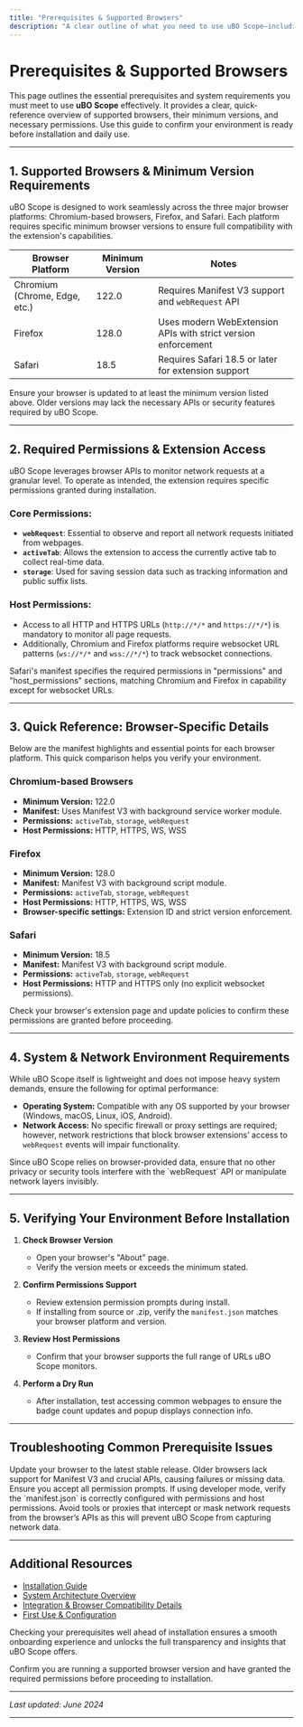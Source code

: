 ```yaml
---
title: "Prerequisites & Supported Browsers"
description: "A clear outline of what you need to use uBO Scope—including browser version requirements and permissions. Provides a quick-reference table of all supported web browsers (Chromium-based, Firefox, Safari) and what’s required to get started."
---
```


# Prerequisites & Supported Browsers

This page outlines the essential prerequisites and system requirements you must meet to use **uBO Scope** effectively. It provides a clear, quick-reference overview of supported browsers, their minimum versions, and necessary permissions. Use this guide to confirm your environment is ready before installation and daily use.

---

## 1. Supported Browsers & Minimum Version Requirements

uBO Scope is designed to work seamlessly across the three major browser platforms: Chromium-based browsers, Firefox, and Safari. Each platform requires specific minimum browser versions to ensure full compatibility with the extension's capabilities.

| Browser Platform       | Minimum Version | Notes                                     |
|-----------------------|-----------------|-------------------------------------------|
| Chromium (Chrome, Edge, etc.) | 122.0           | Requires Manifest V3 support and `webRequest` API    |
| Firefox               | 128.0           | Uses modern WebExtension APIs with strict version enforcement |
| Safari                | 18.5            | Requires Safari 18.5 or later for extension support      |

<Note>
Ensure your browser is updated to at least the minimum version listed above. Older versions may lack the necessary APIs or security features required by uBO Scope.
</Note>

---

## 2. Required Permissions & Extension Access

uBO Scope leverages browser APIs to monitor network requests at a granular level. To operate as intended, the extension requires specific permissions granted during installation.

### Core Permissions:

- **`webRequest`**: Essential to observe and report all network requests initiated from webpages.
- **`activeTab`**: Allows the extension to access the currently active tab to collect real-time data.
- **`storage`**: Used for saving session data such as tracking information and public suffix lists.

### Host Permissions:

- Access to all HTTP and HTTPS URLs (`http://*/*` and `https://*/*`) is mandatory to monitor all page requests.
- Additionally, Chromium and Firefox platforms require websocket URL patterns (`ws://*/*` and `wss://*/*`) to track websocket connections.

<Info>
Safari's manifest specifies the required permissions in "permissions" and "host_permissions" sections, matching Chromium and Firefox in capability except for websocket URLs.
</Info>

---

## 3. Quick Reference: Browser-Specific Details

Below are the manifest highlights and essential points for each browser platform. This quick comparison helps you verify your environment.

### Chromium-based Browsers

- **Minimum Version:** 122.0
- **Manifest:** Uses Manifest V3 with background service worker module.
- **Permissions:** `activeTab`, `storage`, `webRequest`
- **Host Permissions:** HTTP, HTTPS, WS, WSS

### Firefox

- **Minimum Version:** 128.0
- **Manifest:** Manifest V3 with background script module.
- **Permissions:** `activeTab`, `storage`, `webRequest`
- **Host Permissions:** HTTP, HTTPS, WS, WSS
- **Browser-specific settings:** Extension ID and strict version enforcement.

### Safari

- **Minimum Version:** 18.5
- **Manifest:** Manifest V3 with background script module.
- **Permissions:** `activeTab`, `storage`, `webRequest`
- **Host Permissions:** HTTP and HTTPS only (no explicit websocket permissions).

<Callout>
Check your browser's extension page and update policies to confirm these permissions are granted before proceeding.
</Callout>

---

## 4. System & Network Environment Requirements

While uBO Scope itself is lightweight and does not impose heavy system demands, ensure the following for optimal performance:

- **Operating System:** Compatible with any OS supported by your browser (Windows, macOS, Linux, iOS, Android).
- **Network Access:** No specific firewall or proxy settings are required; however, network restrictions that block browser extensions’ access to `webRequest` events will impair functionality.

<Tip>
Since uBO Scope relies on browser-provided data, ensure that no other privacy or security tools interfere with the `webRequest` API or manipulate network layers invisibly.
</Tip>

---

## 5. Verifying Your Environment Before Installation

1. **Check Browser Version**
   - Open your browser's "About" page.
   - Verify the version meets or exceeds the minimum stated.

2. **Confirm Permissions Support**
   - Review extension permission prompts during install.
   - If installing from source or .zip, verify the `manifest.json` matches your browser platform and version.

3. **Review Host Permissions**
   - Confirm that your browser supports the full range of URLs uBO Scope monitors.

4. **Perform a Dry Run**
   - After installation, test accessing common webpages to ensure the badge count updates and popup displays connection info.

---

## Troubleshooting Common Prerequisite Issues

<AccordionGroup title="Common Prerequisite Issues & Fixes">
<Accordion title="Browser Version Too Low">
Update your browser to the latest stable release. Older browsers lack support for Manifest V3 and crucial APIs, causing failures or missing data.
</Accordion>
<Accordion title="Missing Required Permissions on Install">
Ensure you accept all permission prompts. If using developer mode, verify the `manifest.json` is correctly configured with permissions and host permissions.
</Accordion>
<Accordion title="Network Layers Blocking webRequest API">
Avoid tools or proxies that intercept or mask network requests from the browser’s APIs as this will prevent uBO Scope from capturing network data.
</Accordion>
</AccordionGroup>

---

## Additional Resources

- [Installation Guide](/getting-started/onboard-intro-basics/install-uboscope)
- [System Architecture Overview](/overview/architecture-features-quickstart/system-architecture-overview)
- [Integration & Browser Compatibility Details](/overview/architecture-features-quickstart/integration-browser-support)
- [First Use & Configuration](/getting-started/onboard-intro-basics/first-use-and-configuration)

Checking your prerequisites well ahead of installation ensures a smooth onboarding experience and unlocks the full transparency and insights that uBO Scope offers.

<Check>
Confirm you are running a supported browser version and have granted the required permissions before proceeding to installation.
</Check>

---

_Last updated: June 2024_

---
